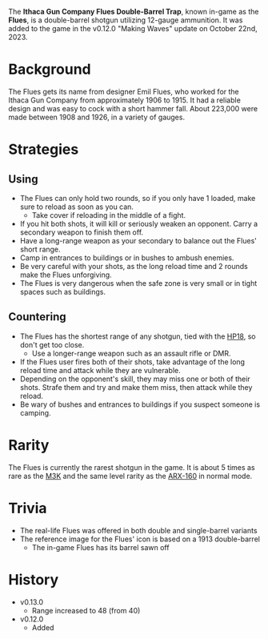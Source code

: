 The **Ithaca Gun Company Flues Double-Barrel Trap**, known in-game as the **Flues**, is a double-barrel shotgun utilizing 12-gauge ammunition. It was added to the game in the v0.12.0 "Making Waves" update on October 22nd, 2023.

# Background
The Flues gets its name from designer Emil Flues, who worked for the Ithaca Gun Company from approximately 1906 to 1915. It had a reliable design and was easy to cock with a short hammer fall. About 223,000 were made between 1908 and 1926, in a variety of gauges.

# Strategies
## Using
- The Flues can only hold two rounds, so if you only have 1 loaded, make sure to reload as soon as you can.
  - Take cover if reloading in the middle of a fight.
- If you hit both shots, it will kill or seriously weaken an opponent. Carry a secondary weapon to finish them off.
- Have a long-range weapon as your secondary to balance out the Flues' short range.
- Camp in entrances to buildings or in bushes to ambush enemies.
- Be very careful with your shots, as the long reload time and 2 rounds make the Flues unforgiving.
- The Flues is very dangerous when the safe zone is very small or in tight spaces such as buildings.

## Countering
- The Flues has the shortest range of any shotgun, tied with the [HP18](/weapons/guns/hp18), so don't get too close.
  - Use a longer-range weapon such as an assault rifle or DMR.
- If the Flues user fires both of their shots, take advantage of the long reload time and attack while they are vulnerable.
- Depending on the opponent's skill, they may miss one or both of their shots. Strafe them and try and make them miss, then attack while they reload.
- Be wary of bushes and entrances to buildings if you suspect someone is camping.

# Rarity
The Flues is currently the rarest shotgun in the game. It is about 5 times as rare as the [M3K](/weapons/guns/m3k) and the same level rarity as the [ARX-160](/weapons/guns/arx160) in normal mode.

# Trivia
- The real-life Flues was offered in both double and single-barrel variants
- The reference image for the Flues' icon is based on a 1913 double-barrel
  - The in-game Flues has its barrel sawn off

# History
- v0.13.0
  - Range increased to 48 (from 40)
- v0.12.0
  - Added
